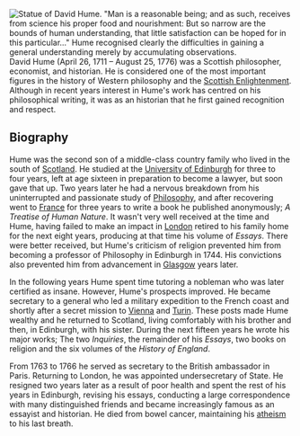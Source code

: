{{subpages}}

[[Image:Hume.jpg|thumb|right|Statue of David Hume. ''"Man is a reasonable being; and as such, receives from science his proper food and nourishment: But so narrow are the bounds of human understanding, that little satisfaction can be hoped for in this particular..."''
Hume recognised clearly the difficulties in gaining a general understanding merely by accumulating observations.]]
David Hume (April 26, 1711 – August 25, 1776) was a Scottish philosopher, economist, and historian. He is considered one of the most important figures in the history of Western philosophy and the [[Scottish Enlightenment]]. Although in recent years interest in Hume's work has centred on his philosophical writing, it was as an historian that he first gained recognition and respect.

==Biography==

Hume was the second son of a middle-class country family who lived in the south of [[Scotland]]. He studied at the [[University of Edinburgh]] for three to four years, left at age sixteen in preparation to become a lawyer, but soon gave that up. Two years later he had a nervous breakdown from his uninterrupted and passionate study of [[Philosophy]], and after recovering went to [[France]] for three years to write a book he published anonymously; ''A Treatise of Human Nature''. It wasn't very well received at the time and Hume, having failed to make an impact in [[London]] retired to his family home for the next eight years, producing at that time his volume of ''Essays''. There were better received, but Hume's criticism of religion prevented him from becoming a professor of Philosophy in Edinburgh in 1744. His convictions also prevented him from advancement in [[Glasgow]] years later. 


In the following years Hume spent time tutoring a nobleman who was later certified as insane. However, Hume's prospects improved. He became secretary to a general who led a military expedition to the French coast and shortly after a secret mission to [[Vienna]] and [[Turin]]. These posts made Hume wealthy and he returned to Scotland, living comfortably with his brother and then, in Edinburgh, with his sister. During the next fifteen years he wrote his major works; The two ''Inquiries'', the remainder of his ''Essays'', two books on religion and the six volumes of the ''History of England''. 

From 1763 to 1766 he served as secretary to the British ambassador in Paris. Returning to London, he was appointed undersecretary of State. He resigned two years later as a result of poor health and spent the rest of his years in Edinburgh, revising his essays, conducting a large correspondence with many distinguished friends and became increasingly famous as an essayist and historian. He died from bowel cancer, maintaining his [[atheism]] to his last breath.
